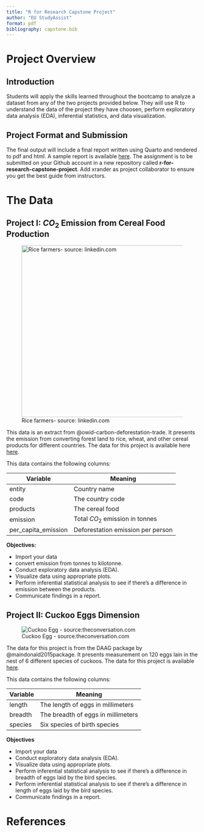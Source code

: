 ```yaml
---
title: "R for Research Capstone Project"
author: "EU StudyAssist"
format: pdf
bibliography: capstone.bib
---
```


# Project Overview

## Introduction
Students will apply the skills learned throughout the bootcamp to analyze a dataset from any of the two projects provided below. They will use R to understand the data of the project they have choosen, perform exploratory data analysis (EDA), inferential statistics, and data visualization. 

## Project Format and Submission
The final output will include a final report written using Quarto and rendered to pdf and html. A sample report is available [here](https://blog.olamideadu.com/posts/possum%20regression/). The assignment is to be submitted on your Github account in a new repository called **r-for-research-capstone-project**. Add xrander as project collaborator to ensure you get the best guide from instructors.

# The Data

## Project I: $CO_2$ Emission from Cereal Food Production
![Rice farmers- source: linkedin.com](images/rice_farmers.jpeg){width="450"}

This data is an extract from @owid-carbon-deforestation-trade. It presents the emission from converting forest land to rice, wheat, and other cereal products for different countries. The data for this project is available here [here](https://raw.githubusercontent.com/xrander/bootcamp-test/master/data/emission_data.csv).

This data contains the following columns:

|**Variable**|**Meaning**|
|----|----|
|entity|Country name|
|code|The country code|
|products|The cereal food|
|emission|Total $CO_2$ emission in tonnes|
|per_capita_emission|Deforestation emission per person|

**Objectives:**

- Import your data
- convert emission from tonnes to kilotonne.
- Conduct exploratory data analysis (EDA).
- Visualize data using appropriate plots.
- Perform inferential statistical analysis to see if there's a difference in emission between the products.
- Communicate findings in a report.

## Project II:  Cuckoo Eggs Dimension

![Cuckoo Egg - source:theconversation.com](images/cuckoo-egg.jpeg)

The data for this project is from the DAAG package by @maindonald2015package. It presents measurement on 120 eggs lain in the nest of 6 different species of cuckoos. The data for this project is available [here](https://raw.githubusercontent.com/xrander/bootcamp-test/master/data/cuckoo.csv).

This data contains the following columns:

|**Variable**|**Meaning**|
|-----|-----|
|length|The length of eggs in millimeters|
|breadth|The breadth of eggs in millimeters|
|species|Six species of birth species|

**Objectives**

- Import your data
- Conduct exploratory data analysis (EDA).
- Visualize data using appropriate plots.
- Perform inferential statistical analysis to see if there's a difference in breadth of eggs laid by the bird species.
- Perform inferential statistical analysis to see if there's a difference in length of eggs laid by the bird species.
- Communicate findings in a report.


# References
